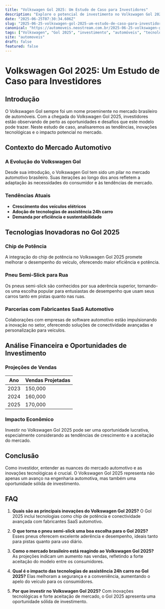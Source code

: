 ```yaml
---
title: "Volkswagen Gol 2025: Um Estudo de Caso para Investidores"
description: "Explore o potencial de investimento no Volkswagen Gol 2025. Descubra as tendências do mercado automotivo e as tecnologias inovadoras que moldarão o futuro deste ícone."
date: "2025-06-25T07:30:34.606Z"
slug: "2025-06-25-volkswagen-gol-2025-um-estudo-de-caso-para-investidores"
canonical: "https://automoveis.neostream.com.br/2025-06-25-volkswagen-gol-2025-um-estudo-de-caso-para-investidores"
tags: ["Volkswagen", "Gol 2025", "investimento", "automóveis", "tecnologia"]
site: "automoveis"
draft: false
featured: false
---
```


# Volkswagen Gol 2025: Um Estudo de Caso para Investidores

## Introdução

O Volkswagen Gol sempre foi um nome proeminente no mercado brasileiro de automóveis. Com a chegada do Volkswagen Gol 2025, investidores estão observando de perto as oportunidades e desafios que este modelo pode trazer. Neste estudo de caso, analisaremos as tendências, inovações tecnológicas e o impacto potencial no mercado.

## Contexto do Mercado Automotivo

### A Evolução do Volkswagen Gol

Desde sua introdução, o Volkswagen Gol tem sido um pilar no mercado automotivo brasileiro. Suas iterações ao longo dos anos refletem a adaptação às necessidades do consumidor e às tendências de mercado.

### Tendências Atuais

- **Crescimento dos veículos elétricos**
- **Adoção de tecnologias de assistência 24h carro**
- **Demanda por eficiência e sustentabilidade**

## Tecnologias Inovadoras no Gol 2025

### Chip de Potência

A integração do chip de potência no Volkswagen Gol 2025 promete melhorar o desempenho do veículo, oferecendo maior eficiência e potência.

### Pneu Semi-Slick para Rua

Os pneus semi-slick são conhecidos por sua aderência superior, tornando-os uma escolha popular para entusiastas de desempenho que usam seus carros tanto em pistas quanto nas ruas.

### Parcerias com Fabricantes SaaS Automotivo

Colaborações com empresas de software automotivo estão impulsionando a inovação no setor, oferecendo soluções de conectividade avançadas e personalização para veículos.

## Análise Financeira e Oportunidades de Investimento

### Projeções de Vendas

| Ano | Vendas Projetadas |
|-----|------------------|
| 2023 | 150,000 |
| 2024 | 160,000 |
| 2025 | 170,000 |

### Impacto Econômico

Investir no Volkswagen Gol 2025 pode ser uma oportunidade lucrativa, especialmente considerando as tendências de crescimento e a aceitação do mercado.

## Conclusão

Como investidor, entender as nuances do mercado automotivo e as inovações tecnológicas é crucial. O Volkswagen Gol 2025 representa não apenas um avanço na engenharia automotiva, mas também uma oportunidade sólida de investimento.

## FAQ

1. **Quais são as principais inovações do Volkswagen Gol 2025?**
   O Gol 2025 inclui tecnologias como chip de potência e conectividade avançada com fabricantes SaaS automotivo.

2. **O que torna o pneu semi-slick uma boa escolha para o Gol 2025?**
   Esses pneus oferecem excelente aderência e desempenho, ideais tanto para pistas quanto para uso diário.

3. **Como o mercado brasileiro está reagindo ao Volkswagen Gol 2025?**
   As projeções indicam um aumento nas vendas, refletindo a forte aceitação do modelo entre os consumidores.

4. **Qual é o impacto das tecnologias de assistência 24h carro no Gol 2025?**
   Elas melhoram a segurança e a conveniência, aumentando o apelo do veículo para os consumidores.

5. **Por que investir no Volkswagen Gol 2025?**
   Com inovações tecnológicas e forte aceitação de mercado, o Gol 2025 apresenta uma oportunidade sólida de investimento.
